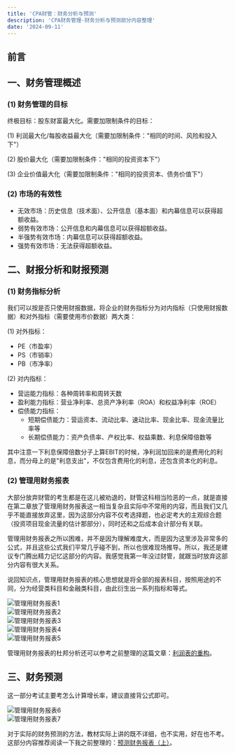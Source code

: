 ```yaml
---
title: 'CPA财管：财务分析与预测'
description: 'CPA财务管理-财务分析与预测部分内容整理'
date: '2024-09-11'
---
```


## 前言

## 一、财务管理概述

### (1) 财务管理的目标

终极目标：股东财富最大化。需要加限制条件的目标：

(1) 利润最大化/每股收益最大化（需要加限制条件："相同的时间、风险和投入下"）

(2) 股价最大化（需要加限制条件："相同的投资资本下"）

(3) 企业价值最大化（需要加限制条件："相同的投资资本、债务价值下"）

### (2) 市场的有效性

- 无效市场：历史信息（技术面）、公开信息（基本面）和内幕信息可以获得超额收益。
- 弱势有效市场：公开信息和内幕信息可以获得超额收益。
- 半强势有效市场：内幕信息可以获得超额收益。
- 强势有效市场：无法获得超额收益。

## 二、财报分析和财报预测

### (1) 财务指标分析

我们可以按是否只使用财报数据，将企业的财务指标分为对内指标（只使用财报数据）和对外指标（需要使用市价数据）两大类：

(1) 对外指标：

- PE（市盈率）
- PS（市销率）
- PB（市净率）

(2) 对内指标：

- 营运能力指标：各种周转率和周转天数
- 盈利能力指标：营业净利率、总资产净利率（ROA）和权益净利率（ROE）
- 偿债能力指标：
  - 短期偿债能力：营运资本、流动比率、速动比率、现金比率、现金流量比率等
  - 长期偿债能力：资产负债率、产权比率、权益乘数、利息保障倍数等

其中注意一下利息保障倍数分子上算EBIT的时候，净利润加回来的是费用化的利息，而分母上的是"利息支出"，不仅包含费用化的利息，还包含资本化的利息。

### (2) 管理用财务报表

大部分放弃财管的考生都是在这儿被劝退的，财管这科相当险恶的一点，就是直接在第二章放了管理用财务报表这一相当复杂且实际中不常用的内容，而且我们又几乎不能直接放弃这里，因为这部分内容不仅考选择题，也必定考大的主观综合题（投资项目现金流量的估计那部分），同时还和之后成本会计部分有关联。

管理用财务报表之所以困难，并不是因为理解难度大，而是因为这里涉及非常多的公式，并且这些公式我们平常几乎碰不到，所以也很难现场推导。所以，我还是建议专门腾出精力记忆这部分的内容。我感觉我第一年没过财管，就跟当时放弃这部分内容有很大关系。

说回知识点，管理用财务报表的核心思想就是将全部的报表科目，按照用途的不同，分为经营类科目和金融类科目，由此衍生出一系列指标和等式。

<div style={{ display: 'flex', justifyContent: 'center', margin: '20px 0' }}>
  <img
    src="/images/blog/CPA-Financial-Management-Financial-Analysis/1.WEBP"
    alt="管理用财务报表1"
    style={{ maxWidth: '100%', height: 'auto' }}
  />
</div>

<div style={{ display: 'flex', justifyContent: 'center', margin: '20px 0' }}>
  <img
    src="/images/blog/CPA-Financial-Management-Financial-Analysis/2.WEBP"
    alt="管理用财务报表2"
    style={{ maxWidth: '100%', height: 'auto' }}
  />
</div>

<div style={{ display: 'flex', justifyContent: 'center', margin: '20px 0' }}>
  <img
    src="/images/blog/CPA-Financial-Management-Financial-Analysis/3.WEBP"
    alt="管理用财务报表3"
    style={{ maxWidth: '100%', height: 'auto' }}
  />
</div>

<div style={{ display: 'flex', justifyContent: 'center', margin: '20px 0' }}>
  <img
    src="/images/blog/CPA-Financial-Management-Financial-Analysis/4.WEBP"
    alt="管理用财务报表4"
    style={{ maxWidth: '100%', height: 'auto' }}
  />
</div>

<div style={{ display: 'flex', justifyContent: 'center', margin: '20px 0' }}>
  <img
    src="/images/blog/CPA-Financial-Management-Financial-Analysis/5.WEBP"
    alt="管理用财务报表5"
    style={{ maxWidth: '100%', height: 'auto' }}
  />
</div>

管理用财务报表的杜邦分析还可以参考之前整理的这篇文章：[利润表的重构](/blogs/ProfitStatementRestructuring)。

## 三、财务预测

这一部分考试主要考怎么计算增长率，建议直接背公式即可。

<div style={{ display: 'flex', justifyContent: 'center', margin: '20px 0' }}>
  <img
    src="/images/blog/CPA-Financial-Management-Financial-Analysis/6.WEBP"
    alt="管理用财务报表6"
    style={{ maxWidth: '100%', height: 'auto' }}
  />
</div>

<div style={{ display: 'flex', justifyContent: 'center', margin: '20px 0' }}>
  <img
    src="/images/blog/CPA-Financial-Management-Financial-Analysis/7.WEBP"
    alt="管理用财务报表7"
    style={{ maxWidth: '100%', height: 'auto' }}
  />
</div>

对于实际的财务预测的方法，教材实际上讲的既不详细，也不实用，好在也不考。这部分内容推荐阅读一下我之前整理的：[预测财务报表（上）](/blogs/FinancialStatementForecasting1)。
